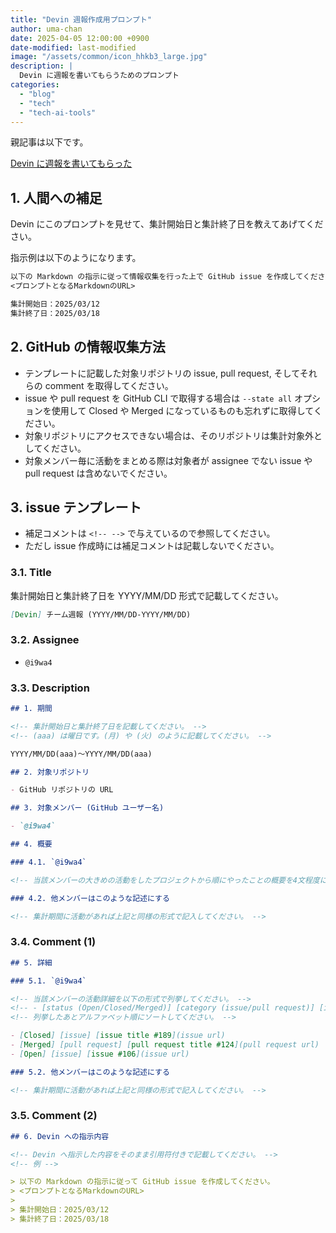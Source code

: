 ```yaml
---
title: "Devin 週報作成用プロンプト"
author: uma-chan
date: 2025-04-05 12:00:00 +0900
date-modified: last-modified
image: "/assets/common/icon_hhkb3_large.jpg"
description: |
  Devin に週報を書いてもらうためのプロンプト
categories:
  - "blog"
  - "tech"
  - "tech-ai-tools"
---
```


親記事は以下です。

[Devin に週報を書いてもらった](2025-04-05-weekly-report-by-devin.qmd)

## 1. 人間への補足

Devin にこのプロンプトを見せて、集計開始日と集計終了日を教えてあげてください。

指示例は以下のようになります。

```.markdown
以下の Markdown の指示に従って情報収集を行った上で GitHub issue を作成してください。
<プロンプトとなるMarkdownのURL>

集計開始日：2025/03/12
集計終了日：2025/03/18
```

## 2. GitHub の情報収集方法

- テンプレートに記載した対象リポジトリの issue, pull request, そしてそれらの comment を取得してください。
- issue や pull request を GitHub CLI で取得する場合は `--state all` オプションを使用して Closed や Merged になっているものも忘れずに取得してください。
- 対象リポジトリにアクセスできない場合は、そのリポジトリは集計対象外としてください。
- 対象メンバー毎に活動をまとめる際は対象者が assignee でない issue や pull request は含めないでください。

## 3. issue テンプレート

- 補足コメントは `<!-- -->` で与えているので参照してください。
- ただし issue 作成時には補足コメントは記載しないでください。

### 3.1. Title

集計開始日と集計終了日を YYYY/MM/DD 形式で記載してください。

```.markdown
[Devin] チーム週報 (YYYY/MM/DD-YYYY/MM/DD)
```

### 3.2. Assignee

- `@i9wa4`

### 3.3. Description

```.markdown
## 1. 期間

<!-- 集計開始日と集計終了日を記載してください。 -->
<!-- (aaa) は曜日です。(月) や (火) のように記載してください。 -->

YYYY/MM/DD(aaa)～YYYY/MM/DD(aaa)

## 2. 対象リポジトリ

- GitHub リポジトリの URL

## 3. 対象メンバー (GitHub ユーザー名)

- `@i9wa4`

## 4. 概要

### 4.1. `@i9wa4`

<!-- 当該メンバーの大きめの活動をしたプロジェクトから順にやったことの概要を4文程度に要約して紹介してください。 -->

### 4.2. 他メンバーはこのような記述にする

<!-- 集計期間に活動があれば上記と同様の形式で記入してください。 -->
```

### 3.4. Comment (1)

```.markdown
## 5. 詳細

### 5.1. `@i9wa4`

<!-- 当該メンバーの活動詳細を以下の形式で列挙してください。 -->
<!-- - [status (Open/Closed/Merged)] [category (issue/pull request)] [issue/pull request title #number](URL) -->
<!-- 列挙したあとアルファベット順にソートしてください。 -->

- [Closed] [issue] [issue title #189](issue url)
- [Merged] [pull request] [pull request title #124](pull request url)
- [Open] [issue] [issue #106](issue url)

### 5.2. 他メンバーはこのような記述にする

<!-- 集計期間に活動があれば上記と同様の形式で記入してください。 -->
```

### 3.5. Comment (2)

```.markdown
## 6. Devin への指示内容

<!-- Devin へ指示した内容をそのまま引用符付きで記載してください。 -->
<!-- 例 -->

> 以下の Markdown の指示に従って GitHub issue を作成してください。
> <プロンプトとなるMarkdownのURL>
>
> 集計開始日：2025/03/12
> 集計終了日：2025/03/18
```

